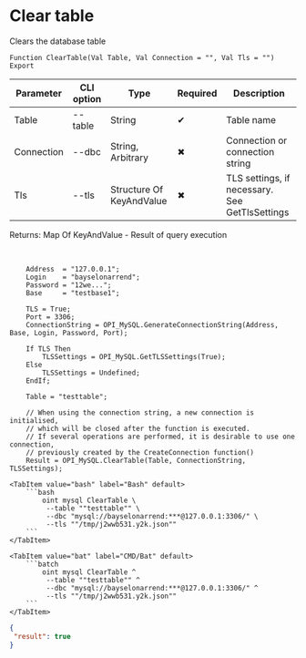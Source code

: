 ﻿---
sidebar_position: 7
description: Clear table and other functions to work with MySQL in the Open Integration Package, a free open-source integration library for 1C:Enterprise 8, OneScript and CLI
keywords: [1C, 1С, 1С:Enterprise, 1С:Enterprise 8.3, API, Integration, Services, Exchange, OneScript, CLI, MySQL]
---


# Clear table
 Clears the database table



`Function ClearTable(Val Table, Val Connection = "", Val Tls = "") Export`

  | Parameter | CLI option | Type | Required | Description |
  |-|-|-|-|-|
  | Table | --table | String | &#x2714; | Table name |
  | Connection | --dbc | String, Arbitrary | &#x2716; | Connection or connection string |
  | Tls | --tls | Structure Of KeyAndValue | &#x2716; | TLS settings, if necessary. See GetTlsSettings |

  
  Returns:  Map Of KeyAndValue - Result of query execution

<br/>



```bsl title="1C:Enterprise/OneScript code example"
    Address  = "127.0.0.1";
    Login    = "bayselonarrend";
    Password = "12we...";
    Base     = "testbase1";

    TLS = True;
    Port = 3306;
    ConnectionString = OPI_MySQL.GenerateConnectionString(Address, Base, Login, Password, Port);

    If TLS Then
        TLSSettings = OPI_MySQL.GetTLSSettings(True);
    Else
        TLSSettings = Undefined;
    EndIf;

    Table = "testtable";

    // When using the connection string, a new connection is initialised,
    // which will be closed after the function is executed.
    // If several operations are performed, it is desirable to use one connection,
    // previously created by the CreateConnection function()
    Result = OPI_MySQL.ClearTable(Table, ConnectionString, TLSSettings);
```
 

 <Tabs>
  
    <TabItem value="bash" label="Bash" default>
        ```bash
            oint mysql ClearTable \
             --table ""testtable"" \
             --dbc "mysql://bayselonarrend:***@127.0.0.1:3306/" \
             --tls ""/tmp/j2wwb531.y2k.json""
        ```
    </TabItem>
  
    <TabItem value="bat" label="CMD/Bat" default>
        ```batch
            oint mysql ClearTable ^
             --table ""testtable"" ^
             --dbc "mysql://bayselonarrend:***@127.0.0.1:3306/" ^
             --tls ""/tmp/j2wwb531.y2k.json""
        ```
    </TabItem>
</Tabs>


```json title="Result"
{
 "result": true
}
```
